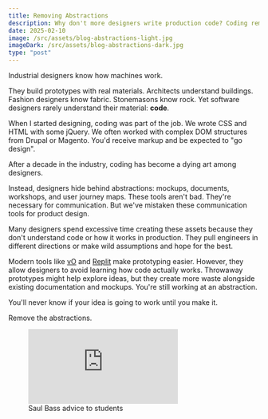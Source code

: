 ```yaml
---
title: Removing Abstractions
description: Why don't more designers write production code? Coding removes abstractions between your idea and the customer. Removing abstractions between you and the final product is the only way to know if it works
date: 2025-02-10
image: /src/assets/blog-abstractions-light.jpg
imageDark: /src/assets/blog-abstractions-dark.jpg
type: "post"
---
```


Industrial designers know how machines work.

They build prototypes with real materials. Architects understand buildings. Fashion designers know fabric. Stonemasons know rock. Yet software designers rarely understand their material: **code**.

When I started designing, coding was part of the job. We wrote CSS and HTML with some jQuery. We often worked with complex DOM structures from Drupal or Magento. You'd receive markup and be expected to "go design".

After a decade in the industry, coding has become a dying art among designers.

Instead, designers hide behind abstractions: mockups, documents, workshops, and user journey maps. These tools aren't bad. They're necessary for communication. But we've mistaken these communication tools for product design.

Many designers spend excessive time creating these assets because they don't understand code or how it works in production. They pull engineers in different directions or make wild assumptions and hope for the best.

Modern tools like [vO](https://v0.dev/) and [Replit](https://replit.com/) make prototyping easier. However, they allow designers to avoid learning how code actually works. Throwaway prototypes might help explore ideas, but they create more waste alongside existing documentation and mockups. You're still working at an abstraction.

You'll never know if your idea is going to work until you make it.

Remove the abstractions.

<figure class="flex flex-col items-center gap-2">
  <div class="relative w-full aspect-video">
    <iframe
      class="absolute inset-0 w-full h-full"
      src="https://www.youtube.com/embed/S7l0mIlzx_I?si=2ugcy220gWVujPw8"
      title="YouTube video player"
      frameborder="0"
      allow="accelerometer; autoplay; clipboard-write; encrypted-media; gyroscope; picture-in-picture; web-share"
      referrerpolicy="strict-origin-when-cross-origin"
      allowfullscreen
    ></iframe>
  </div>
  <figcaption>Saul Bass advice to students</figcaption>
</figure>
